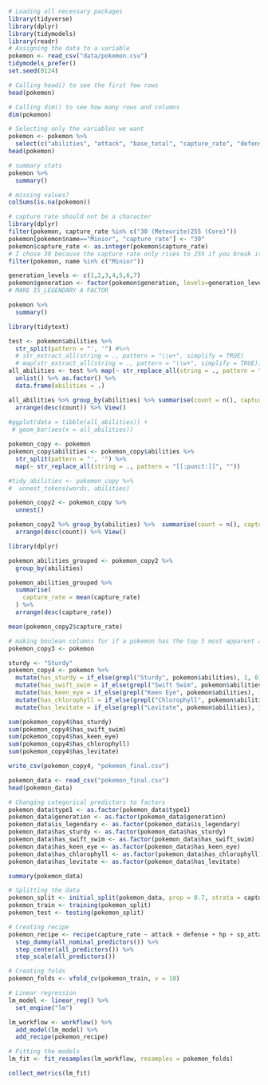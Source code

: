 ```r
# Loading all necessary packages
library(tidyverse)
library(dplyr)
library(tidymodels)
library(readr)
# Assigning the data to a variable
pokemon <- read_csv("data/pokemon.csv")
tidymodels_prefer()
set.seed(0124)
```

```r
# Calling head() to see the first few rows
head(pokemon)
```

```r
# Calling dim() to see how many rows and columns
dim(pokemon)
```

```r
# Selecting only the variables we want
pokemon <- pokemon %>% 
  select(c("abilities", "attack", "base_total", "capture_rate", "defense", "hp", "name", "sp_attack", "sp_defense", "speed", "type1", "generation", "is_legendary"))
head(pokemon)
```

```r
# summary stats
pokemon %>% 
  summary()

# missing values?
colSums(is.na(pokemon))
```

```r
# capture rate should not be a character
library(dplyr)
filter(pokemon, capture_rate %in% c("30 (Meteorite)255 (Core)"))
pokemon[pokemon$name=="Minior", "capture_rate"] <- "30"
pokemon$capture_rate <- as.integer(pokemon$capture_rate)
# I chose 30 because the capture rate only rises to 255 if you break its shell
filter(pokemon, name %in% c("Minior"))
```

```r
generation_levels <- c(1,2,3,4,5,6,7)
pokemon$generation <- factor(pokemon$generation, levels=generation_levels)
# MAKE IS_LEGENDARY A FACTOR
```

```r
pokemon %>% 
  summary()
```

```r
library(tidytext)
```

```r
test <- pokemon$abilities %>% 
  str_split(pattern = "', '") #%>% 
  # str_extract_all(string = ., pattern = "\\w+", simplify = TRUE)
  # map(str_extract_all(string = ., pattern = "\\w+", simplify = TRUE))
all_abilities <- test %>% map(~ str_replace_all(string = ., pattern = "[[:punct:]]", "")) %>% 
  unlist() %>% as.factor() %>% 
  data.frame(abilities = .)

all_abilities %>% group_by(abilities) %>% summarise(count = n(), capture_rate = mean(capture_rate)) %>% 
  arrange(desc(count)) %>% View()
  
#ggplot(data = tibble(all_abilities)) +
 # geom_bar(aes(x = all_abilities))
```

```r
pokemon_copy <- pokemon
pokemon_copy$abilities <- pokemon_copy$abilities %>% 
  str_split(pattern = "', '") %>% 
  map(~ str_replace_all(string = ., pattern = "[[:punct:]]", ""))

#tidy_abilities <- pokemon_copy %>% 
#  unnest_tokens(words, abilities)

pokemon_copy2 <- pokemon_copy %>% 
  unnest() 

pokemon_copy2 %>% group_by(abilities) %>%  summarise(count = n(), capture_rate = mean(capture_rate)) %>% 
  arrange(desc(count)) %>% View()
```

```r
library(dplyr)

pokemon_abilities_grouped <- pokemon_copy2 %>% 
  group_by(abilities)

pokemon_abilities_grouped %>% 
  summarise(
    capture_rate = mean(capture_rate)
  ) %>% 
  arrange(desc(capture_rate))

```



```r
mean(pokemon_copy2$capture_rate)
```

```r
# making boolean columns for if a pokemon has the top 5 most apparent abilities
pokemon_copy3 <- pokemon

sturdy <- "Sturdy"
pokemon_copy4 <- pokemon %>% 
  mutate(has_sturdy = if_else(grepl("Sturdy", pokemon$abilities), 1, 0)) %>% 
  mutate(has_swift_swim = if_else(grepl("Swift Swim", pokemon$abilities), 1, 0)) %>% 
  mutate(has_keen_eye = if_else(grepl("Keen Eye", pokemon$abilities), 1, 0)) %>% 
  mutate(has_chlorophyll = if_else(grepl("Chlorophyll", pokemon$abilities), 1, 0)) %>% 
  mutate(has_levitate = if_else(grepl("Levitate", pokemon$abilities), 1, 0))

sum(pokemon_copy4$has_sturdy)
sum(pokemon_copy4$has_swift_swim)
sum(pokemon_copy4$has_keen_eye)
sum(pokemon_copy4$has_chlorophyll)
sum(pokemon_copy4$has_levitate)

write_csv(pokemon_copy4, "pokemon_final.csv")
```

```r
pokemon_data <- read_csv("pokemon_final.csv")
head(pokemon_data)
```

```r
# Changing categorical predictors to factors
pokemon_data$type1 <- as.factor(pokemon_data$type1)
pokemon_data$generation <- as.factor(pokemon_data$generation)
pokemon_data$is_legendary <- as.factor(pokemon_data$is_legendary)
pokemon_data$has_sturdy <- as.factor(pokemon_data$has_sturdy)
pokemon_data$has_swift_swim <- as.factor(pokemon_data$has_swift_swim)
pokemon_data$has_keen_eye <- as.factor(pokemon_data$has_keen_eye)
pokemon_data$has_chlorophyll <- as.factor(pokemon_data$has_chlorophyll)
pokemon_data$has_levitate <- as.factor(pokemon_data$has_levitate)
```

```r
summary(pokemon_data)
```

```r
# Splitting the data
pokemon_split <- initial_split(pokemon_data, prop = 0.7, strata = capture_rate)
pokemon_train <- training(pokemon_split)
pokemon_test <- testing(pokemon_split)
```

```r
# Creating recipe
pokemon_recipe <- recipe(capture_rate ~ attack + defense + hp + sp_attack + sp_defense + speed + type1 + generation + is_legendary + has_sturdy + has_swift_swim + has_keen_eye + has_chlorophyll + has_levitate, data = pokemon_train) %>% 
  step_dummy(all_nominal_predictors()) %>% 
  step_center(all_predictors()) %>% 
  step_scale(all_predictors())
```

```r
# Creating folds
pokemon_folds <- vfold_cv(pokemon_train, v = 10)
```

```r
# Linear regression 
lm_model <- linear_reg() %>% 
  set_engine("lm")

lm_workflow <- workflow() %>% 
  add_model(lm_model) %>% 
  add_recipe(pokemon_recipe)
```

```r
# Fitting the models
lm_fit <- fit_resamples(lm_workflow, resamples = pokemon_folds)
```
```r
collect_metrics(lm_fit)
```






